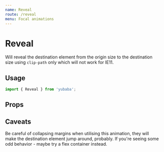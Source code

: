 ```yaml
---
name: Reveal
route: /reveal
menu: Focal animations
---
```



# Reveal

Will reveal the destination element from the origin size to the destination size using `clip-path` only which will not work for IE11.

## Usage

```js
import { Reveal } from 'yubaba';
```

## Props

<PropsTable of={Reveal} />

## Caveats

Be careful of collapsing margins when utilising this animation,
they will make the destination element jump around,
probably.
If you're seeing some odd behavior - maybe try a flex container instead.
